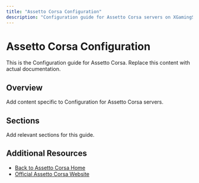```yaml
---
title: "Assetto Corsa Configuration"
description: "Configuration guide for Assetto Corsa servers on XGamingServer"
---
```


# Assetto Corsa Configuration

This is the Configuration guide for Assetto Corsa. Replace this content with actual documentation.

## Overview

Add content specific to Configuration for Assetto Corsa servers.

## Sections

Add relevant sections for this guide.

## Additional Resources

- [Back to Assetto Corsa Home](./index)
- [Official Assetto Corsa Website](https://example.com)
